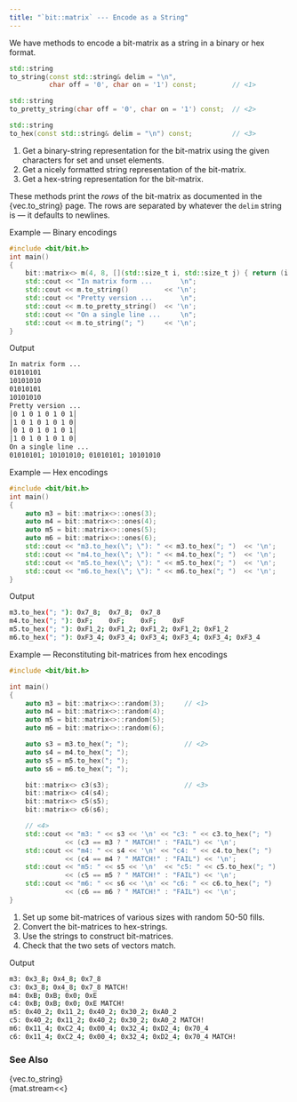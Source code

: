 ```yaml
---
title: "`bit::matrix` --- Encode as a String"
---
```


We have methods to encode a bit-matrix as a string in a binary or hex format.

```cpp
std::string
to_string(const std::string& delim = "\n",
          char off = '0', char on = '1') const;         // <1>

std::string
to_pretty_string(char off = '0', char on = '1') const;  // <2>

std::string
to_hex(const std::string& delim = "\n") const;          // <3>
```
1. Get a binary-string representation for the bit-matrix using the given characters for set and unset elements.
2. Get a nicely formatted string representation of the bit-matrix.
3. Get a hex-string representation for the bit-matrix.

These methods print the _rows_ of the bit-matrix as documented in the {vec.to_string} page.
The rows are separated by whatever the `delim` string is --- it defaults to newlines.

[Example --- Binary encodings]{.bt}
```cpp
#include <bit/bit.h>
int main()
{
    bit::matrix<> m(4, 8, [](std::size_t i, std::size_t j) { return (i + j)%2; });
    std::cout << "In matrix form ...       \n";
    std::cout << m.to_string()         << '\n';
    std::cout << "Pretty version ...       \n";
    std::cout << m.to_pretty_string()  << '\n';
    std::cout << "On a single line ...     \n";
    std::cout << m.to_string("; ")     << '\n';
}
```

[Output]{.bt}
```bash
In matrix form ...
01010101
10101010
01010101
10101010
Pretty version ...
│0 1 0 1 0 1 0 1│
│1 0 1 0 1 0 1 0│
│0 1 0 1 0 1 0 1│
│1 0 1 0 1 0 1 0│
On a single line ...
01010101; 10101010; 01010101; 10101010
```

[Example --- Hex encodings]{.bt}
```cpp
#include <bit/bit.h>
int main()
{
    auto m3 = bit::matrix<>::ones(3);
    auto m4 = bit::matrix<>::ones(4);
    auto m5 = bit::matrix<>::ones(5);
    auto m6 = bit::matrix<>::ones(6);
    std::cout << "m3.to_hex(\"; \"): " << m3.to_hex("; ")  << '\n';
    std::cout << "m4.to_hex(\"; \"): " << m4.to_hex("; ")  << '\n';
    std::cout << "m5.to_hex(\"; \"): " << m5.to_hex("; ")  << '\n';
    std::cout << "m6.to_hex(\"; \"): " << m6.to_hex("; ")  << '\n';
}
```

[Output]{.bt}
```bash
m3.to_hex("; "): 0x7_8;  0x7_8;  0x7_8
m4.to_hex("; "): 0xF;    0xF;    0xF;    0xF
m5.to_hex("; "): 0xF1_2; 0xF1_2; 0xF1_2; 0xF1_2; 0xF1_2
m6.to_hex("; "): 0xF3_4; 0xF3_4; 0xF3_4; 0xF3_4; 0xF3_4; 0xF3_4
```

[Example --- Reconstituting bit-matrices from hex encodings]{.bt}
```cpp
#include <bit/bit.h>

int main()
{
    auto m3 = bit::matrix<>::random(3);     // <1>
    auto m4 = bit::matrix<>::random(4);
    auto m5 = bit::matrix<>::random(5);
    auto m6 = bit::matrix<>::random(6);

    auto s3 = m3.to_hex("; ");              // <2>
    auto s4 = m4.to_hex("; ");
    auto s5 = m5.to_hex("; ");
    auto s6 = m6.to_hex("; ");

    bit::matrix<> c3(s3);                   // <3>
    bit::matrix<> c4(s4);
    bit::matrix<> c5(s5);
    bit::matrix<> c6(s6);

    // <4>
    std::cout << "m3: " << s3 << '\n' << "c3: " << c3.to_hex("; ")
              << (c3 == m3 ? " MATCH!" : "FAIL") << '\n';
    std::cout << "m4: " << s4 << '\n' << "c4: " << c4.to_hex("; ")
              << (c4 == m4 ? " MATCH!" : "FAIL") << '\n';
    std::cout << "m5: " << s5 << '\n'  << "c5: " << c5.to_hex("; ")
              << (c5 == m5 ? " MATCH!" : "FAIL") << '\n';
    std::cout << "m6: " << s6 << '\n' << "c6: " << c6.to_hex("; ")
              << (c6 == m6 ? " MATCH!" : "FAIL") << '\n';
}
```
1. Set up some bit-matrices of various sizes with random 50-50 fills.
2. Convert the bit-matrices to hex-strings.
3. Use the strings to construct bit-matrices.
4. Check that the two sets of vectors match.

[Output]{.bt}
```bash
m3: 0x3_8; 0x4_8; 0x7_8
c3: 0x3_8; 0x4_8; 0x7_8 MATCH!
m4: 0xB; 0xB; 0x0; 0xE
c4: 0xB; 0xB; 0x0; 0xE MATCH!
m5: 0x40_2; 0x11_2; 0x40_2; 0x30_2; 0xA0_2
c5: 0x40_2; 0x11_2; 0x40_2; 0x30_2; 0xA0_2 MATCH!
m6: 0x11_4; 0xC2_4; 0x00_4; 0x32_4; 0xD2_4; 0x70_4
c6: 0x11_4; 0xC2_4; 0x00_4; 0x32_4; 0xD2_4; 0x70_4 MATCH!
```

### See Also
{vec.to_string} \
{mat.stream<<}
